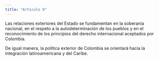 ```yaml
---
title: "Artículo 9"
---
```


Las relaciones exteriores del Estado se fundamentan en la soberanía nacional, en
el respeto a la autodeterminación de los pueblos y
en el reconocimiento de los principios del derecho
internacional aceptados por Colombia.

De igual manera, la política exterior de Colombia
se orientará hacia la integración latinoamericana y
del Caribe.